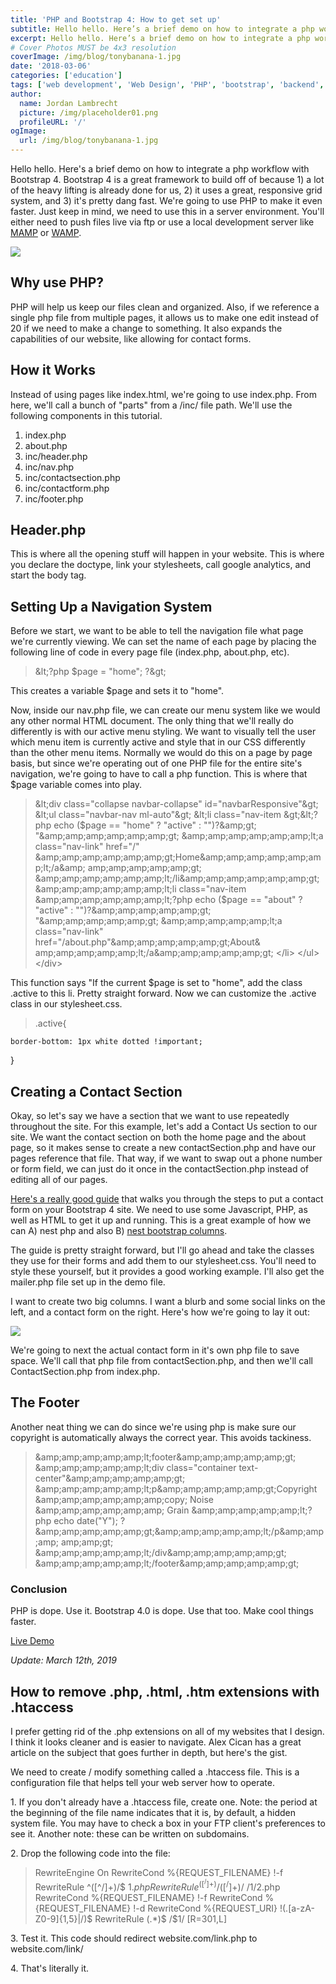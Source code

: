 ```yaml
---
title: 'PHP and Bootstrap 4: How to get set up'
subtitle: Hello hello. Here’s a brief demo on how to integrate a php workflow with Bootstrap 4.
excerpt: Hello hello. Here’s a brief demo on how to integrate a php workflow with Bootstrap 4.
# Cover Photos MUST be 4x3 resolution
coverImage: /img/blog/tonybanana-1.jpg
date: '2018-03-06'
categories: ['education']
tags: ['web development', 'Web Design', 'PHP', 'bootstrap', 'backend', 'apache']
author:
  name: Jordan Lambrecht
  picture: /img/placeholder01.png
  profileURL: '/'
ogImage:
  url: /img/blog/tonybanana-1.jpg
---
```


Hello hello. Here's a brief demo on how to integrate a php workflow with Bootstrap 4. Bootstrap 4 is a great framework to build off of because 1) a lot of the heavy lifting is already done for us, 2) it uses a great, responsive grid system, and 3) it's pretty dang fast. We're going to use PHP to make it even faster. Just keep in mind, we need to use this in a server environment. You'll either need to push files live via ftp or use a local development server like [MAMP](https://www.mamp.info/de/) or [WAMP](http://www.wampserver.com/en/).

![](https://cdn.pixelbakery.com/img/blog/Screen-Shot-2018-03-06-at-5.04.16-PM.png)

## Why use PHP?

PHP will help us keep our files clean and organized. Also, if we reference a single php file from multiple pages, it allows us to make one edit instead of 20 if we need to make a change to something. It also expands the capabilities of our website, like allowing for contact forms.

## How it Works

Instead of using pages like index.html, we're going to use index.php. From here, we'll call a bunch of "parts" from a /inc/ file path. We'll use the following components in this tutorial.

1.  index.php
2.  about.php
3.  inc/header.php
4.  inc/nav.php
5.  inc/contactsection.php
6.  inc/contactform.php
7.  inc/footer.php

## Header.php

This is where all the opening stuff will happen in your website. This is where you declare the doctype, link your stylesheets, call google analytics, and start the body tag.

## Setting Up a Navigation System

Before we start, we want to be able to tell the navigation file what page we're currently viewing. We can set the name of each page by placing the following line of code in every page file (index.php, about.php, etc).

> &amp;lt;?php $page = "home"; ?&amp;gt;

This creates a variable $page and sets it to "home".

Now, inside our nav.php file, we can create our menu system like we would any other normal HTML document. The only thing that we'll really do differently is with our active menu styling. We want to visually tell the user which menu item is currently active and style that in our CSS differently than the other menu items. Normally we would do this on a page by page basis, but since we're operating out of one PHP file for the entire site's navigation, we're going to have to call a php function. This is where that $page variable comes into play.

> &amp;lt;div class="collapse navbar-collapse" id="navbarResponsive"&amp;gt;
> &amp;lt;ul class="navbar-nav ml-auto"&amp;gt;
> &amp;lt;li class="nav-item &amp;gt;&amp;lt;?php echo ($page == "home" ? "active" : "")?&amp;gt; "&amp;amp;amp;amp;amp;amp;gt;
&amp;amp;amp;amp;amp;amp;lt;a class="nav-link" href="/"
&amp;amp;amp;amp;amp;amp;gt;Home&amp;amp;amp;amp;amp;amp;lt;/a&amp;
amp;amp;amp;amp;amp;gt;
&amp;amp;amp;amp;amp;amp;lt;/li&amp;amp;amp;amp;amp;amp;gt;
&amp;amp;amp;amp;amp;amp;lt;li class="nav-item &amp;amp;amp;amp;amp;amp;lt;?php echo ($page == "about" ? "active" : "")?&amp;amp;amp;amp;amp;amp;gt;
> "&amp;amp;amp;amp;amp;amp;gt;
> &amp;amp;amp;amp;amp;amp;lt;a class="nav-link"
> href="/about.php"&amp;amp;amp;amp;amp;amp;gt;About&amp;
> amp;amp;amp;amp;amp;lt;/a&amp;amp;amp;amp;amp;amp;gt;
> &lt;/li&gt;
> &lt;/ul&gt;
> &lt;/div&gt;

This function says "If the current $page is set to "home", add the class .active to this li. Pretty straight forward. Now we can customize the .active class in our stylesheet.css.

> .active{

    border-bottom: 1px white dotted !important;

}

## Creating a Contact Section

Okay, so let's say we have a section that we want to use repeatedly throughout the site. For this example, let's add a Contact Us section to our site. We want the contact section on both the home page and the about page, so it makes sense to create a new contactSection.php and have our pages reference that file. That way, if we want to swap out a phone number or form field, we can just do it once in the contactSection.php instead of editing all of our pages.

[Here's a really good guide](https://bootstrapious.com/p/how-to-build-a-working-bootstrap-contact-form) that walks you through the steps to put a contact form on your Bootstrap 4 site. We need to use some Javascript, PHP, as well as HTML to get it up and running. This is a great example of how we can A) nest php and also B) [nest bootstrap columns](https://getbootstrap.com/docs/4.0/layout/grid/#nesting).

The guide is pretty straight forward, but I'll go ahead and take the classes they use for their forms and add them to our stylesheet.css. You'll need to style these yourself, but it provides a good working example. I'll also get the mailer.php file set up in the demo file.

I want to create two big columns. I want a blurb and some social links on the left, and a contact form on the right. Here's how we're going to lay it out:

![](https://cdn.pixelbakery.com/img/blog/contactsection_contactsection.jpg)

We're going to next the actual contact form in it's own php file to save space. We'll call that php file from contactSection.php, and then we'll call ContactSection.php from index.php.

## The Footer

Another neat thing we can do since we're using php is make sure our copyright is automatically always the correct year. This avoids tackiness.

> &amp;amp;amp;amp;amp;amp;lt;footer&amp;amp;amp;amp;amp;amp;gt;
> &amp;amp;amp;amp;amp;amp;lt;div class="container text-center"&amp;amp;amp;amp;amp;amp;gt;
> &amp;amp;amp;amp;amp;amp;lt;p&amp;amp;amp;amp;amp;amp;gt;Copyright &amp;amp;amp;amp;amp;amp;amp;copy; Noise &amp;amp;amp;amp;amp;amp;amp; Grain &amp;amp;amp;amp;amp;amp;lt;?php echo date("Y"); ?&amp;amp;amp;amp;amp;amp;gt;&amp;amp;amp;amp;amp;amp;lt;/p&amp;amp;amp;amp;
> amp;amp;gt;
> &amp;amp;amp;amp;amp;amp;lt;/div&amp;amp;amp;amp;amp;amp;gt;
> &amp;amp;amp;amp;amp;amp;lt;/footer&amp;amp;amp;amp;amp;amp;gt;

### Conclusion

PHP is dope. Use it. Bootstrap 4.0 is dope. Use that too. Make cool things faster.

[Live Demo](http://pixelbakery.com)

_Update: March 12th, 2019_

## How to remove .php, .html, .htm extensions with .htaccess

I prefer getting rid of the .php extensions on all of my websites that I design. I think it looks cleaner and is easier to navigate. Alex Cican has a great article on the subject that goes further in depth, but here's the gist.

We need to create / modify something called a .htaccess file. This is a configuration file that helps tell your web server how to operate.

1\. If you don't already have a .htaccess file, create one. Note: the period at the beginning of the file name indicates that it is, by default, a hidden system file. You may have to check a box in your FTP client's preferences to see it. Another note: these can be written on subdomains.

2\. Drop the following code into the file:

> RewriteEngine On
> RewriteCond %{REQUEST_FILENAME} !-f
> RewriteRule ^([^/]+)/$ $1.php
RewriteRule ^([^/]+)/([^/]+)/$ /$1/$2.php
RewriteCond %{REQUEST_FILENAME} !-f
RewriteCond %{REQUEST_FILENAME} !-d
RewriteCond %{REQUEST_URI} !(\.[a-zA-Z0-9]{1,5}|/)$
> RewriteRule (.\*)$ /$1/ [R=301,L]

3\. Test it. This code should redirect website.com/link.php to website.com/link/

4\. That's literally it.
